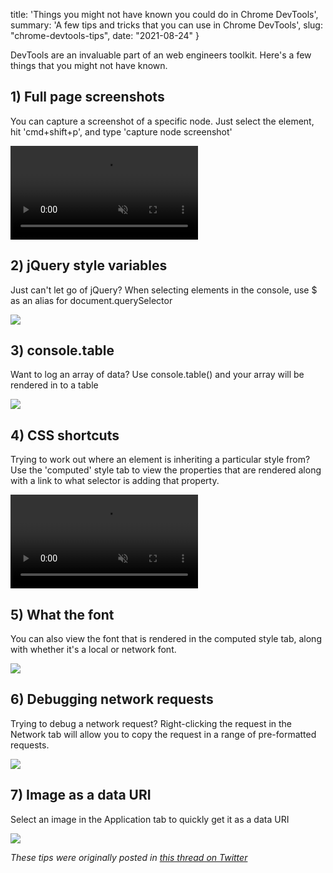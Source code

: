   title: 'Things you might not have known you could do in Chrome DevTools',
  summary: 'A few tips and tricks that you can use in Chrome DevTools',
  slug: "chrome-devtools-tips",
  date: "2021-08-24"
}

DevTools are an invaluable part of an web engineers toolkit. Here's a few things that you might not have known.

## 1) Full page screenshots

You can capture a screenshot of a specific node. Just select the element, hit 'cmd+shift+p', and type 'capture node screenshot'

<video controls autoplay loop muted>
  <source src="/img/2021-08-24-chrome-devtools-tips/screenshots.mp4" type="video/mp4" />
</video>

## 2) jQuery style variables

Just can't let go of jQuery? When selecting elements in the console, use $ as an alias for document.querySelector

![](/posts/2021-08-24-chrome-devtools-tips/jquery-variables.png)

## 3) console.table

Want to log an array of data? Use console.table() and your array will be rendered in to a table

![](/posts/2021-08-24-chrome-devtools-tips/console-table.jpeg)

## 4) CSS shortcuts

Trying to work out where an element is inheriting a particular style from? Use the 'computed' style tab to view the properties that are rendered along with a link to what selector is adding that property.

<video controls autoplay loop muted>
  <source src="/img/2021-08-24-chrome-devtools-tips/style-inheritance.mp4" type="video/mp4" />
</video>

## 5) What the font

You can also view the font that is rendered in the computed style tab, along with whether it's a local or network font.

![](/posts/2021-08-24-chrome-devtools-tips/font-rendering.png)

## 6) Debugging network requests

Trying to debug a network request? Right-clicking the request in the Network tab will allow you to copy the request in a range of pre-formatted requests.

![](/posts/2021-08-24-chrome-devtools-tips/debug-network.jpeg)

## 7) Image as a data URI

Select an image in the Application tab to quickly get it as a data URI

![](/posts/2021-08-24-chrome-devtools-tips/image-data-uri.jpeg)

_These tips were originally posted in [this thread on Twitter](https://twitter.com/alexjpate/status/1270722106662125568)_
